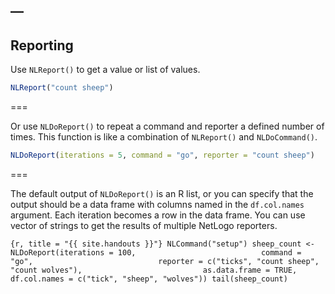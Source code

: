 ---
---

## Reporting

Use `NLReport()` to get a value or list of values.

```r
NLReport("count sheep")
```

===

Or use `NLDoReport()` to repeat a command and reporter a defined number of times. This function is like a combination of `NLReport()` and `NLDoCommand()`.

```r
NLDoReport(iterations = 5, command = "go", reporter = "count sheep")
```

===

The default output of `NLDoReport()` is an R list, or you can specify that the output should be a data frame with columns named in the `df.col.names` argument. Each iteration becomes a row in the data frame. You can use vector of strings to get the results of multiple NetLogo reporters. 

```{r, title = "{{ site.handouts }}"}
NLCommand("setup")
sheep_count <- NLDoReport(iterations = 100, 
                          command = "go", 
                          reporter = c("ticks", "count sheep", "count wolves"),
                          as.data.frame = TRUE,
                          df.col.names = c("tick", "sheep", "wolves"))
tail(sheep_count)
```



